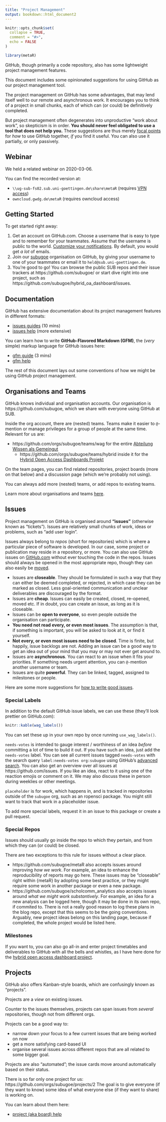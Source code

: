 ```yaml
---
title: "Project Management"
output: bookdown::html_document2
---
```


```r
knitr::opts_chunk$set(
  collapse = TRUE,
  comment = "#>",
  echo = FALSE
)
```

```r
library(metaR)
```


GitHub, though primarily a code repository, also has some lightweight project management features.

This document includes some opinionated suggestions for using GitHub as our project management tool.

The project management on GitHub has some advantages, that may lend itself well to our remote and asynchronous work.
It encourages you to think of a project in small chunks, each of which can (or could) be definitively completed.

But project management often degenerates into unproductive "work about work", so skepticism is in order.
**You should never feel obligated to use a tool that does not help you.**
These suggestions are thus merely [focal points](https://en.wikipedia.org/wiki/Focal_point_(game_theory)) for *how* to use GitHub together, *if* you find it useful.
You can also use it partially, or only passively.


## Webinar

We held a related webinar on 2020-03-06.

You can find the recorded version at:

- `\\ug-sub-fs02.sub.uni-goettingen.de\share\metaR` (requires [VPN access](https://intranet.sub.uni-goettingen.de/pages/viewpage.action?pageId=118144269))
- `owncloud.gwdg.de\metaR` (requires owncloud access)


## Getting Started

To get started right away:

1. Get an account on GitHub.com.
   Choose a username that is easy to type and to remember for your teammates.
   Assume that the username is public to the world.
   [Customize your notifications](https://help.github.com/en/github/receiving-notifications-about-activity-on-github/choosing-the-delivery-method-for-your-notifications).
   By default, you would get *a lot* of emails.
2. Join our [subugoe](https://github.com/subugoe) organisation on GitHub, by giving your username to one of your teammates or email it to `held@sub.uni-goettingen.de`.
3. You're good to go! You can browse the public SUB repos and their issue trackers at https://github.com/subugoe/ or start dive right into one project, such as https://github.com/subugoe/hybrid_oa_dashboard/issues.


## Documentation

GitHub has extensive documentation about its project management features in different formats:

- [issues guides](https://guides.github.com/features/issues/) (10 mins)
- [issues help](https://help.github.com/en/github/managing-your-work-on-github/managing-your-work-with-issues) (more extensive)

You can learn how to write **GitHub-Flavored Markdown (GFM)**, the (*very* simple) markup language for GitHub issues here:

- [gfm guide](https://guides.github.com/features/mastering-markdown/) (3 mins)
- [gfm help](https://help.github.com/en/github/writing-on-github)

The rest of this document lays out some conventions of how we might be using GitHub project management.


## Organisations and Teams

GitHub knows individual and organisation accounts.
Our organisation is https://github.com/subugoe, which we share with everyone using GitHub at SUB. 

Inside the org account, there are (nested) teams.
Teams make it easier to `@`-mention or manage privileges for a group of people at the same time.
Relevant for us are:

- https://github.com/orgs/subugoe/teams/wag for the entire [Abteilung Wissen als Gemeingut](https://www.sub.uni-goettingen.de/kontakt/abteilungen-a-z/abteilungs-und-gruppendetails/abteilunggruppe/wissen-als-gemeingut/)
  - https://github.com/orgs/subugoe/teams/hybrid inside it for the [Hybrid Open Access Dashboards Projekt](https://www.sub.uni-goettingen.de/projekte-forschung/projektdetails/projekt/hybrid-oa-dashboards/)

On the team pages, you can find related repositories, project boards (more on that below) and a discussion page (which we're probably not using).

You can always add more (nested) teams, or add repos to existing teams.

Learn more about organisations and teams [here](https://help.github.com/en/enterprise/2.19/admin/user-management/organizations-and-teams).


## Issues

Project management on GitHub is organised around **"issues"** (otherwise known as "tickets").
Issues are relatively small chunks of work, ideas or problems, such as "add user login".

Issues always belong to *repos* (short for repositories) which is where a particular piece of software is developed.
In our case, some project or publication may reside in a repository, or more.
You can also use GitHub issues on [GitHub.com](https://github.com) without ever touching the code in the repos.
Issues should always be opened in the most appropriate repo, though they can also easily be [moved](https://help.github.com/en/github/managing-your-work-on-github/transferring-an-issue-to-another-repository).

- Issues are **closeable**.
    They should be formulated in such a way that they can either be deemed completed, or rejected, in which case they can be marked as closed.
    Less goal-oriented communication and unclear deliverables are discouraged by the format.
- Issues are **cheap**.
    Issues can easily be created, closed, re-opened, moved etc.
    If in doubt, you can create an issue, as long as it is closeable.
- Issues can be **open to everyone**, so even people outside the organisation can participate.
- **You need not read every, or even most issues**.
    The assumption is that, if something is important, you will be asked to look at it, or find it yourself.
- **Not every, or even most issues need to be closed**.
    Time is finite, but happily, issue backlogs are not.
    Adding an issue can be a good way to get an idea out of your mind that you may or may not ever get around to.
- Issues are **asynchronous**.
    You can react to an issue when it fits your priorities.
    If something needs urgent attention, you can `@-`mention another username or team.
- Issues are quite **powerful**.
    They can be linked, tagged, assigned to milestones or people.

Here are some more suggestions for [how to write good issues](https://wiredcraft.com/blog/how-we-write-our-github-issues/).


### Special Labels

In addition to the default GitHub issue labels, we can use these (they'll look prettier on GitHub.com):

```r
knitr::kable(wag_labels())
```

You can set these up in your own repo by once running `use_wag_labels()`.

`needs-votes` is intended to gauge interest / worthiness of an idea *before* committing a lot of time to build it out. 
If you have such an idea, just add the `needs-votes` label.
You can see all current issues tagged `needs-votes` with the search query `label:needs-votes org:subugoe` using GitHub's [advanced search](https://help.github.com/en/github/searching-for-information-on-github/about-searching-on-github).
You can also get an overview over all issues at https://github.com/issues.
If you like an idea, react to it using one of the reaction emojis or comment on it.
We may also discuss these in person during weeklies or other meetings.

`placeholder` is for work, which happens in, and is tracked in repositories outside of the `subugoe` org, such as an ropensci package.
You might still want to track that work in a placeholder issue.

To add more special labels, request it in an issue to this package or create a pull request. 


### Special Repos

Issues should usually go inside the repo to which they pertain, and from which they can (or could) be closed.

There are two exceptions to this rule for issues without a clear place.

- https://github.com/subugoe/metaR also accepts issues around improving *how we work*.
    For example, an idea to enhance the reproducibility of reports may go here.
    These issues may be "closeable" right within {metaR} by adopting some best practice, or they might require some work in another package or even a new package.
- https://github.com/subugoe/scholcomm_analytics also accepts issues around *what we might work substantively*.
    For example, an idea for a new analysis can be logged here, though it may be done in its own repo, if commited to.
    There is not a really good reason to log these plans in the blog repo, except that this seems to be the going conventions.
    Arguably, new project ideas belong on this landing page, because if completed, the whole project would be listed here.


### Milestones

If you want to, you can also go all-in and enter project timetables and deliverables to GitHub with all the bells and whistles, as I have here done for the [hybrid open access dashboard project](https://github.com/subugoe/hybrid_oa_dashboard).


## Projects

GitHub also offers Kanban-style boards, which are confusingly known as "projects".

Projects are a *view* on existing issues.

Counter to the issues themselves, projects can span issues from *several* repositories, though not from different orgs.

Projects can be a good way to:

- narrow down your focus to a few current issues that are being worked on now
- get a more satisfying card-based UI
- organise several issues across different repos that are all related to some bigger goal.

Projects are also "automated"; the issue cards move around automatically based on their status.

There is so far only one project for us: https://github.com/orgs/subugoe/projects/2
The goal is to give everyone (if they want to know) some idea of what everyone else (if they want to share) is working on.

You can learn about them here:

- [project (aka board) help](https://help.github.com/en/github/managing-your-work-on-github/about-project-boards)
